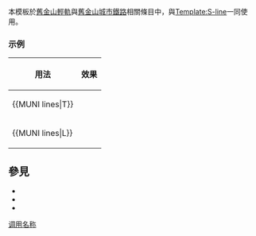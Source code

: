 <noinclude>{{template doc page viewed directly}}</noinclude>

本模板於[[舊金山輕軌]]與[[舊金山城市鐵路]]相關條目中，與[[Template:S-line]]一同使用。

=== 示例 ===
{| class="wikitable"
! 用法
! 效果
|-
|<nowiki>{{MUNI lines|T}}</nowiki>
|{{MUNI lines|T}}
|-
|<nowiki>{{MUNI lines|L}}</nowiki>
|{{MUNI lines|L}}
|}

== 參見 ==
*{{tl|MUNI color}}
*{{tl|MUNI icon}}
*{{tl|MUNI legend}}

<includeonly>
[[Category:舊金山輕軌模板|调用名称]]
</includeonly>